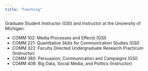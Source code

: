 ---
title: "Teaching"
---

<link rel="stylesheet" href="styles.css" type="text/css">


Graduate Student Instructor (GSI) and Instructor at the University of Michigan:

* COMM 102: Media Processes and Effects (GSI)
* COMM 221: Quantitative Skills for Communication Studies (GSI)
* COMM 322: Faculty Directed Undergraduate Research Practicum (Instructor)
* COMM 380: Persuasion, Communication and Campaigns (GSI)
* COMM 408: Big Data, Social Media, and Politics (Instructor) 
